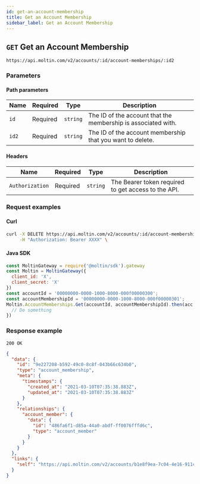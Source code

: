 ```yaml
---
id: get-an-account-membership
title: Get an Account Membership
sidebar_label: Get an Account Membership
---
```


## `GET` Get an Account Membership

```http
https://api.moltin.com/v2/accounts/:id/account-memberships/:id2
```

### Parameters

#### Path parameters

| Name | Required | Type | Description |
| --- | --- | --- | --- |
| `id` | Required | `string` | The ID of the account that the membership is associated with. |
| `id2` | Required | `string` | The ID of the account membership that you want to delete. |

#### Headers

| Name | Required | Type | Description |
| --- | --- | --- | --- |
| `Authorization` | Required | `string` | The Bearer token required to get access to the API. |

### Request examples

#### Curl

```bash
curl -X DELETE https://api.moltin.com/v2/accounts/:id/account-memberships/:id2 \
     -H "Authorization: Bearer XXXX" \
```

#### Java SDK

```javascript
const MoltinGateway = require('@moltin/sdk').gateway
const Moltin = MoltinGateway({
  client_id: 'X',
  client_secret: 'X'
})
const accountId = '00000000-0000-1000-8000-000f00000300';
const accountMembershipId = '00000000-0000-1000-8000-000f00000301';
Moltin.AccountMemberships.Get(accountId, accountMembershipId).then(acc => {
  // Do something
})
```

### Response example

`200 OK`

```json
{
  "data": {
    "id": "9e227208-b592-49c0-8c8f-043b66c634b0",
    "type": "account_membership",
    "meta": {
      "timestamps": {
        "created_at": "2021-03-10T07:35:38.883Z",
        "updated_at": "2021-03-10T07:35:38.883Z"
      }
    },
    "relationships": {
      "account_member": {
        "data": {
          "id": "486fa6f1-d85a-44a0-abdf-ff0076fffd6c",
          "type": "account_member"
        }
      }
    }
  },
  "links": {
    "self": "https://api.moltin.com/v2/accounts/b1e8f9ea-7c04-4e16-911c-6898d35731ed/account-memberships/9e227208-b592-49c0-8c8f-043b66c634b0"
  }
}
```
